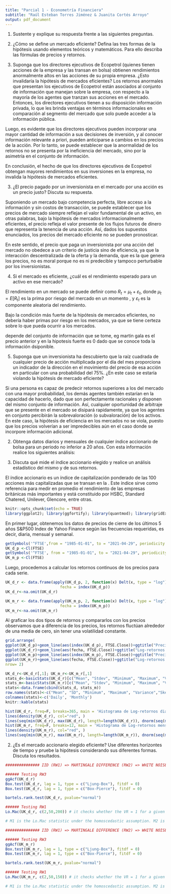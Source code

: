 ```yaml
---
title: "Parcial 1 - Econometría Financiera"
subtitle: "Raúl Esteban Torres Jiménez & Juanita Cortés Arroyo"
output: pdf_document
---
```


1. Sustente y explique su respuesta frente a las siguientes preguntas.
  
  1. ¿Cómo se define un mercado eficiente? Defina las tres formas de la hipótesis usando elementos teóricos y matemáticos. Para ello describa las fórmulas de precios y retornos.
  
  2. Suponga que los directores ejecutivos de Ecopetrol (quienes tienen acciones de la empresa y las transan en bolsa) obtienen rendimientos anormalmente altos en las acciones de su propia empresa. ¿Esto invalidaría la hipótesis de mercados eficientes?
  Los retornos anormales que presentan los ejecutivos de Ecopetrol están asociados al conjunto de información que manejan sobre la empresa, con respecto a la mayoría de los agentes que tranzan sus acciones en el mercado. Entonces, los directores ejecutivos tienen a su disposición información privada, lo que les brinda ventajas en términos informacionales en comparación al segmento del mercado que solo puede acceder a la información pública. 
        
  Luego, es evidente que los directores ejecutivos pueden incorporar una mayor cantidad de información a sus decisiones de inversión, y al conocer información relevante a priori, pueden anticiparse a cambios en los precios de la acción. Por lo tanto, se puede establecer que la anormalidad de los retornos no se presenta por la ineficiencia del mercado, sino por la asimetría en el conjunto de información. 
        
  En conclusión, el hecho de que los directores ejecutivos de Ecopetrol obtengan mayores rendimientos en sus inversiones en la empresa, no invalida la hipótesis de mercados eficientes. 

  3. ¿El precio pagado por un inversionista en el mercado por una acción es un precio justo? Discuta su respuesta.
        
  Suponiendo un mercado bajo competencia perfecta, libre acceso a la información y sin costos de transacción, se puede establecer que los precios de mercado siempre reflejan el valor fundamental de un activo, en otras palabras, bajo la hipótesis de mercados informacionalmente eficientes, el precio refleja el valor presente de los flujos futuros de dinero que representa la tenencia de una acción. Así, dados los supuestos enunciados, los precios del mercado eficiente no se pueden pronosticar. 
       
  En este sentido, el precio que paga un inversionista por una acción del mercado no obedece a un criterio de justicia sino de eficiencia, ya que la interacción descentralizada de la oferta y la demanda, que es la que genera los precios, no es moral porque no es ni predecible y tampoco perturbable por los inversionistas.

  4. Si el mercado es eficiente, ¿cuál es el rendimiento esperado para un activo en ese mercado?
        
  El rendimiento en un mercado se puede definir como $R_t=\mu_t + \varepsilon_t$, donde $\mu_t=E[R_t]$ es la prima por riesgo del mercado en un momento \textit{t}, y $\varepsilon_t$ es la componente aleatoria del rendimiento.
        
  Bajo la condición más fuerte de la hipótesis de mercados eficientes, no debería haber primas por riesgo en los mercados, ya que se tiene certeza sobre lo que pueda ocurrir a los mercados.
        
  depende del conjunto de información que se tome, eg martin gala es el precio anterior y en la hipotesis fuerte es 0 dado que se conoce toda la información dsiponible.

  5. Suponga que un inversionista ha descubierto que la raíz cuadrada de cualquier precio de acción multiplicada por el día del mes proporciona un indicador de la dirección en el movimiento del precio de esa acción en particular con una probabilidad del 75\%. ¿En este caso se estaría violando la hipótesis de mercado eficiente?
        
Si una persona es capaz de predecir retornos superiores a los del mercado con una mayor probabilidad, los demás agentes también estarían en la capacidad de hacerlo, dado que son perfectamente racionales y disponen del mismo conjunto de información. Así, cualquier oportunidad de arbitraje que se presente en el mercado se disipará rapidamente, ya que los agentes en conjunto percibirán la sobrevaloración (o subvaloración) de los activos. En este caso, la hipótesis de eficiencia en los mercados no se viola, puesto que los precios volverían a ser impredecibles aún en el caso donde se incorpore información adicional.

2. Obtenga datos diarios y mensuales de cualquier índice accionario de bolsa para un periodo no inferior a 20 años. Con esta información realice los siguientes análisis:

  1. Discuta qué mide el índice accionario elegido y realice un análisis estadístico del mismo y de sus retornos.
    
  El índice accionario \textbf{FTSE100} es un índice de capitalización ponderado de las 100 acciones más capitalizadas que se transan en la \textit{London Stock Exchange}. Este índice sirve como referencia para medir en promedio el rendimiento de las empresas británicas más importantes y está constituido por HSBC, Standard Chatered, Unilever, Glencore, entre otras.

```r
knitr::opts_chunk$set(echo = TRUE)
library(ggplot2); library(ggfortify); library(quantmod); library(gridExtra); library(forecast); library(cowplot); library(urca); library(timeDate); library(TSstudio); library(fBasics); library(randtests); library(vrtest)
```

  En primer lugar, obtenemos los datos de precios de cierre de los últimos 5 años S\&P500 Index de Yahoo Finance según las frecuencias requeridas, es decir, diaria, mensual y semanal.

```r
getSymbols('^FTSE',from = "1985-01-01", to = "2021-04-29", periodicity = "daily")
UK_d_p <-Cl(FTSE)
getSymbols('^FTSE', from = "1985-01-01", to = "2021-04-29", periodicity = "monthly")
UK_m_p <-Cl(FTSE)
```

  Luego, procedemos a calcular los retornos continuos de los precios para cada serie.

```r
UK_d_r <- data.frame(apply(UK_d_p, 2, function(x) Delt(x, type = "log")),
                        fecha = index(UK_d_p))
UK_d_r<-na.omit(UK_d_r)
```

```r
UK_m_r <- data.frame(apply(UK_m_p, 2, function(x) Delt(x, type = "log")),
                        fecha = index(UK_m_p))
UK_m_r<-na.omit(UK_m_r)
```

  Al graficar los dos tipos de retornos y compararlos con los precios observamos que a diferencia de los precios, los retornos fluctúan alrededor de una media de cero, sin tener una volatilidad constante.

```r
grid.arrange(
ggplot(UK_d_p)+geom_line(aes(index(UK_d_p), FTSE.Close))+ggtitle("Precios diarios de FTSE100 Index")+xlab('')+ylab(''),
ggplot(UK_d_r)+geom_line(aes(fecha, FTSE.Close))+ggtitle("Log-retornos diarios de FTSE100 Index")+xlab('')+ylab(''),
ggplot(UK_m_p)+geom_line(aes(index(UK_m_p), FTSE.Close))+ggtitle("Precios mensuales de FTSE100 Index")+xlab('')+ylab(''),
ggplot(UK_m_r)+geom_line(aes(fecha, FTSE.Close))+ggtitle("Log-retornos mensuales de FTSE100 Index") + ylab('')+ xlab(''),
nrow= 2)
```

```r
UK_d_r<-UK_d_r[,1]; UK_m_r<-UK_m_r[,1]
stats_d<-basicStats(UK_d_r)[c("Mean", "Stdev", "Minimum", "Maximum", "Variance","Skewness","Kurtosis"),]
stats_m<-basicStats(UK_m_r)[c("Mean", "Stdev", "Minimum", "Maximum", "Variance","Skewness","Kurtosis"),]
stats<-data.frame(cbind(stats_d, stats_m))
row.names(stats)<-c("Mean", "SD", "Minimum", "Maximum", "Variance","Skewness","Kurtosis")
colnames(stats)<-c('Daily', 'Monthly')
knitr::kable(stats)
```

```r
hist(UK_d_r, freq=F, breaks=365, main = 'Histograma de Log-retornos diarios', xlab = '')
lines(density(UK_d_r), col="red", )
lines(seq(min(UK_d_r), max(UK_d_r), length=length(UK_d_r)), dnorm(seq(min(UK_d_r), max(UK_d_r), length=length(UK_d_r)), mean(UK_d_r), sd(UK_d_r)), col="blue")
hist(UK_m_r, freq=F, breaks=12, main = 'Histograma de Log-retornos mensuales', ylim = c(0,12), xlab = '')
lines(density(UK_m_r), col="red", )
lines(seq(min(UK_m_r), max(UK_m_r), length=length(UK_m_r)), dnorm(seq(min(UK_m_r), max(UK_m_r), length=length(UK_m_r)), mean(UK_m_r), sd(UK_m_r)), col="blue")
```

  2. ¿Es el mercado accionario elegido eficiente? Use diferentes horizontes de tiempo y pruebe la hipótesis considerando sus diferentes formas. Discuta los resultados.

```r
############### IID (RW1) => MARTINGALE DIFFERENCE (RW2) => WHITE NOISE (RW3)

###### Testing RW3 
ggAcf(UK_d_r)
Box.test(UK_d_r, lag = 1, type = c("Ljung-Box"), fitdf = 0) 
Box.test(UK_d_r, lag = 1, type = c("Box-Pierce"), fitdf = 0)

bartels.rank.test(UK_d_r, pvalue="normal")

###### Testing RW1 
Lo.Mac(UK_d_r, c(2,50,200)) # it checks whether the VR = 1 for a given k to see whether the series is a random walk (which is the null hypothesis).

# M1 is the Lo.Mac statistic under the homoscedastic assumption. M2 is the Lo.Mac statistic under the heteroscedastic assumption. Better to look at M2 than M1 as M2 is based on a more realistic assumption. M1 and M2 are assumed to follow a normal distribution. So if M1 or M2 is greater than 1.96, you can reject the null hypothesis at 5% significant level.
```

```r
############### IID (RW1) => MARTINGALE DIFFERENCE (RW2) => WHITE NOISE (RW3)

###### Testing RW3 
ggAcf(UK_m_r)
Box.test(UK_m_r, lag = 1, type = c("Ljung-Box"), fitdf = 0) 
Box.test(UK_m_r, lag = 1, type = c("Box-Pierce"), fitdf = 0)

bartels.rank.test(UK_m_r, pvalue="normal")

###### Testing RW1 
Lo.Mac(UK_m_r, c(2,50,150)) # it checks whether the VR = 1 for a given k to see whether the series is a random walk (which is the null hypothesis).

# M1 is the Lo.Mac statistic under the homoscedastic assumption. M2 is the Lo.Mac statistic under the heteroscedastic assumption. Better to look at M2 than M1 as M2 is based on a more realistic assumption. M1 and M2 are assumed to follow a normal distribution. So if M1 or M2 is greater than 1.96, you can reject the null hypothesis at 5% significant level.
```








